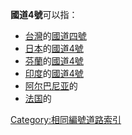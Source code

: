 '''國道4號'''可以指：

*[[台灣|台灣]]的[[國道四號_(中華民國)|國道四號]]
*[[日本|日本]]的[[國道4號_(日本)|國道4號]]
*[[芬蘭|芬蘭]]的[[國道4號_(芬蘭)|國道4號]]
*[[印度|印度]]的[[國道4號_(印度)|國道4號]]
*[[阿尔巴尼亚|阿尔巴尼亚]]的{{link-de|国道4号 (阿尔巴尼亚)|Rruga shtetërore SH4}}
*[[法国|法国]]的{{link-fr|国道4号 (法国)|Route nationale 4 (France métropolitaine)}}

{{Roadindex}}
{{Disambig}}
[[Category:相同編號道路索引|Category:相同編號道路索引]]